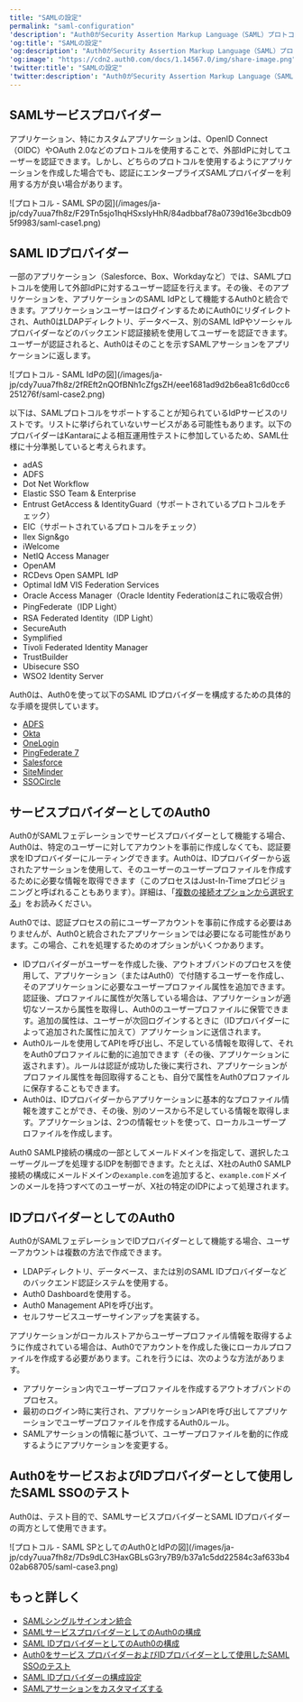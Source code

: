```yaml
---
title: "SAMLの設定"
permalink: "saml-configuration"
'description': "Auth0がSecurity Assertion Markup Language（SAML）プロトコルとどのように連携するかについて説明します。"
'og:title': "SAMLの設定"
'og:description': "Auth0がSecurity Assertion Markup Language（SAML）プロトコルとどのように連携するかについて説明します。"
'og:image': "https://cdn2.auth0.com/docs/1.14567.0/img/share-image.png"
'twitter:title': "SAMLの設定"
'twitter:description': "Auth0がSecurity Assertion Markup Language（SAML）プロトコルとどのように連携するかについて説明します。"
---
```


## SAMLサービスプロバイダー

アプリケーション、特にカスタムアプリケーションは、<Tooltip data-tooltip-id="react-containers-DefinitionTooltip-0" href="/ja-jp/glossary?term=openid" tip="OpenID: アプリケーションがログイン情報を収集および保存することなくにユーザーのIDを検証できるようにする認証用のオープン標準。" cta="用語集の表示">OpenID</Tooltip> Connect（OIDC）や<Tooltip data-tooltip-id="react-containers-DefinitionTooltip-1" href="/ja-jp/glossary?term=oath2" tip="OAuth 2.0: 認可プロトコルとワークフローを定義する認可フレームワーク。" cta="用語集の表示">OAuth 2.0</Tooltip>などのプロトコルを使用することで、外部<Tooltip data-tooltip-id="react-containers-DefinitionTooltip-2" href="/ja-jp/glossary?term=idp" tip="IDプロバイダー（IdP）: デジタルIDを保存および管理するサービス。" cta="用語集の表示">IdP</Tooltip>に対してユーザーを認証できます。しかし、どちらのプロトコルを使用するようにアプリケーションを作成した場合でも、認証にエンタープライズ<Tooltip data-tooltip-id="react-containers-DefinitionTooltip-1" href="/ja-jp/glossary?term=security-assertion-markup-language" tip="Security Assertion Markup Language（SAML）: パスワードなしに二者間で認証情報を交換できる標準化プロトコル。" cta="用語集の表示">SAML</Tooltip>プロバイダーを利用する方が良い場合があります。

<Frame>![プロトコル - SAML SPの図](/images/ja-jp/cdy7uua7fh8z/F29Tn5sjo1hqHSxslyHhR/84adbbaf78a0739d16e3bcdb095f9983/saml-case1.png)</Frame>

## SAML IDプロバイダー

一部のアプリケーション（Salesforce、Box、Workdayなど）では、SAMLプロトコルを使用して外部IdPに対するユーザー認証を行えます。その後、そのアプリケーションを、アプリケーションのSAML IdPとして機能するAuth0と統合できます。アプリケーションユーザーはログインするためにAuth0にリダイレクトされ、Auth0はLDAPディレクトリ、データベース、別のSAML IdPやソーシャルプロバイダーなどのバックエンド認証接続を使用してユーザーを認証できます。ユーザーが認証されると、Auth0はそのことを示すSAMLアサーションをアプリケーションに返します。

<Frame>![プロトコル - SAML IdPの図](/images/ja-jp/cdy7uua7fh8z/2fREft2nQOfBNh1cZfgsZH/eee1681ad9d2b6ea81c6d0cc6251276f/saml-case2.png)</Frame>

以下は、SAMLプロトコルをサポートすることが知られているIdPサービスのリストです。リストに挙げられていないサービスがある可能性もあります。以下のプロバイダーはKantaraによる相互運用性テストに参加しているため、SAML仕様に十分準拠していると考えられます。

* adAS
* ADFS
* Dot Net Workflow
* Elastic <Tooltip data-tooltip-id="react-containers-DefinitionTooltip-0" href="/ja-jp/glossary?term=single-sign-on" tip="シングルサインオン（SSO）: ユーザーが1つのアプリケーションにログインした後、そのユーザーを他のアプリケーションに自動的にログインさせるサービス。" cta="用語集の表示">SSO</Tooltip> Team & Enterprise
* Entrust GetAccess & IdentityGuard（サポートされているプロトコルをチェック）
* EIC（サポートされているプロトコルをチェック）
* Ilex Sign&go
* iWelcome
* NetIQ Access Manager
* OpenAM
* RCDevs Open SAMPL IdP
* Optimal IdM VIS Federation Services
* Oracle Access Manager（Oracle Identity Federationはこれに吸収合併）
* PingFederate（IDP Light）
* RSA Federated Identity（IDP Light）
* SecureAuth
* Symplified
* Tivoli Federated Identity Manager
* TrustBuilder
* Ubisecure SSO
* WSO2 Identity Server

Auth0は、Auth0を使って以下のSAML IDプロバイダーを構成するための具体的な手順を提供しています。

* [ADFS](/ja-jp/authenticate/protocols/saml/saml-sso-integrations/configure-auth0-saml-service-provider/configure-adfs-saml-connections)
* [Okta](/ja-jp/authenticate/protocols/saml/saml-sso-integrations/configure-auth0-saml-service-provider/configure-okta-as-saml-identity-provider)
* [OneLogin](/ja-jp/authenticate/protocols/saml/saml-sso-integrations/configure-auth0-saml-service-provider/configure-onelogin-as-saml-identity-provider)
* [PingFederate 7](/ja-jp/authenticate/protocols/saml/saml-sso-integrations/configure-auth0-saml-service-provider/configure-pingfederate-as-saml-identity-provider)
* [Salesforce](/ja-jp/authenticate/protocols/saml/saml-sso-integrations/configure-auth0-saml-service-provider/configure-salesforce-as-saml-identity-provider)
* [SiteMinder](/ja-jp/authenticate/protocols/saml/saml-sso-integrations/configure-auth0-saml-service-provider/configure-siteminder-as-saml-identity-provider)
* [SSOCircle](/ja-jp/authenticate/protocols/saml/saml-sso-integrations/configure-auth0-saml-service-provider/configure-ssocircle-as-saml-identity-provider)

## サービスプロバイダーとしてのAuth0

Auth0がSAMLフェデレーションでサービスプロバイダーとして機能する場合、Auth0は、特定のユーザーに対してアカウントを事前に作成しなくても、認証要求をIDプロバイダーにルーティングできます。Auth0は、IDプロバイダーから返されたアサーションを使用して、そのユーザーのユーザープロファイルを作成するために必要な情報を取得できます（このプロセスはJust-In-Timeプロビジョニングと呼ばれることもあります）。詳細は、「[複数の接続オプションから選択する](/ja-jp/libraries/lock/selecting-from-multiple-connection-options)」をお読みください。

Auth0では、認証プロセスの前にユーザーアカウントを事前に作成する必要はありませんが、Auth0と統合されたアプリケーションでは必要になる可能性があります。この場合、これを処理するためのオプションがいくつかあります。

* IDプロバイダーがユーザーを作成した後、アウトオブバンドのプロセスを使用して、アプリケーション（またはAuth0）で付随するユーザーを作成し、そのアプリケーションに必要なユーザープロファイル属性を追加できます。認証後、プロファイルに属性が欠落している場合は、アプリケーションが適切なソースから属性を取得し、Auth0のユーザープロファイルに保管できます。追加の属性は、ユーザーが次回ログインするときに（IDプロバイダーによって追加された属性に加えて）アプリケーションに送信されます。
* Auth0ルールを使用してAPIを呼び出し、不足している情報を取得して、それをAuth0プロファイルに動的に追加できます（その後、アプリケーションに返されます）。ルールは認証が成功した後に実行され、アプリケーションがプロファイル属性を毎回取得することも、自分で属性をAuth0プロファイルに保存することもできます。
* Auth0は、IDプロバイダーからアプリケーションに基本的なプロファイル情報を渡すことができ、その後、別のソースから不足している情報を取得します。アプリケーションは、2つの情報セットを使って、ローカルユーザープロファイルを作成します。

Auth0 SAMLP接続の構成の一部としてメールドメインを指定して、選択したユーザーグループを処理するIDPを制御できます。たとえば、X社のAuth0 SAMLP接続の構成にメールドメインの`example.com`を追加すると、`example.com`ドメインのメールを持つすべてのユーザーが、X社の特定のIDPによって処理されます。

## IDプロバイダーとしてのAuth0

Auth0がSAMLフェデレーションでIDプロバイダーとして機能する場合、ユーザーアカウントは複数の方法で作成できます。

* LDAPディレクトリ、データベース、または別のSAML IDプロバイダーなどのバックエンド認証システムを使用する。
* <Tooltip data-tooltip-id="react-containers-DefinitionTooltip-0" href="/ja-jp/glossary?term=auth0-dashboard" tip="Auth0 Dashboard: サービスを構成するためのAuth0の主製品。" cta="用語集の表示">Auth0 Dashboard</Tooltip>を使用する。
* Auth0 <Tooltip data-tooltip-id="react-containers-DefinitionTooltip-0" href="/ja-jp/glossary?term=management-api" tip="Management API: 顧客が管理タスクを実行できるようにするための製品。" cta="用語集の表示">Management API</Tooltip>を呼び出す。
* セルフサービスユーザーサインアップを実装する。

アプリケーションがローカルストアからユーザープロファイル情報を取得するように作成されている場合は、Auth0でアカウントを作成した後にローカルプロファイルを作成する必要があります。これを行うには、次のような方法があります。

* アプリケーション内でユーザープロファイルを作成するアウトオブバンドのプロセス。
* 最初のログイン時に実行され、アプリケーションAPIを呼び出してアプリケーションでユーザープロファイルを作成するAuth0ルール。
* SAMLアサーションの情報に基づいて、ユーザープロファイルを動的に作成するようにアプリケーションを変更する。

## Auth0をサービスおよびIDプロバイダーとして使用したSAML SSOのテスト

Auth0は、テスト目的で、SAMLサービスプロバイダーとSAML IDプロバイダーの両方として使用できます。

<Frame>![プロトコル - SAML SPとしてのAuth0とIdPの図](/images/ja-jp/cdy7uua7fh8z/7Ds9dLC3HaxGBLsG3ry7B9/b37a1c5dd22584c3af633b402ab68705/saml-case3.png)</Frame>

## もっと詳しく

* [SAMLシングルサインオン統合](/ja-jp/authenticate/protocols/saml/saml-sso-integrations)
* [SAMLサービスプロバイダーとしてのAuth0の構成](/ja-jp/authenticate/protocols/saml/saml-sso-integrations/configure-auth0-saml-service-provider)
* [SAML IDプロバイダーとしてのAuth0の構成](/ja-jp/authenticate/single-sign-on/outbound-single-sign-on/configure-auth0-saml-identity-provider)
* [Auth0をサービス プロバイダーおよびIDプロバイダーとして使用したSAML SSOのテスト](/ja-jp/authenticate/protocols/saml/saml-configuration/configure-auth0-as-service-and-identity-provider)
* [SAML IDプロバイダーの構成設定](/ja-jp/authenticate/protocols/saml/saml-identity-provider-configuration-settings)
* [SAMLアサーションをカスタマイズする](/ja-jp/authenticate/protocols/saml/saml-configuration/customize-saml-assertions)